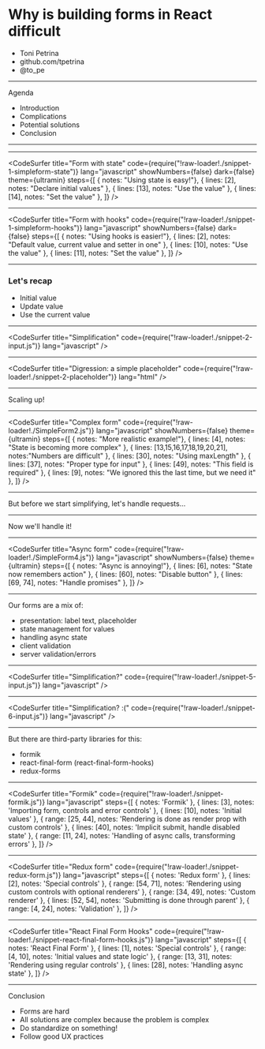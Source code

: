 
# Why is building forms in React difficult

- Toni Petrina
- github.com/tpetrina
- @to_pe

---

Agenda

- Introduction
- Complications
- Potential solutions
- Conclusion

---


<SimpleForm />

---

<CodeSurfer
  title="Form with state"
  code={require("!raw-loader!./snippet-1-simpleform-state")}
  lang="javascript"
  showNumbers={false}
  dark={false}
  theme={ultramin}
  steps={[
    { notes: "Using state is easy!"},
    { lines: [2], notes: "Declare initial values" },
    { lines: [13], notes: "Use the value" },
    { lines: [14], notes: "Set the value" },
  ]}
/>

---

<CodeSurfer
  title="Form with hooks"
  code={require("!raw-loader!./snippet-1-simpleform-hooks")}
  lang="javascript"
  showNumbers={false}
  dark={false}
  steps={[
    { notes: "Using hooks is easier!"},
    { lines: [2], notes: "Default value, current value and setter in one" },
    { lines: [10], notes: "Use the value" },
    { lines: [11], notes: "Set the value" },
  ]}
/>

---

### Let's recap

- Initial value
- Update value
- Use the current value

---

<CodeSurfer
  title="Simplification"
  code={require("!raw-loader!./snippet-2-input.js")}
  lang="javascript"
/>

---

<CodeSurfer
  title="Digression: a simple placeholder"
  code={require("!raw-loader!./snippet-2-placeholder")}
  lang="html"
/>

---

Scaling up!


<SimpleForm2 />

---

<CodeSurfer
  title="Complex form"
  code={require("!raw-loader!./SimpleForm2.js")}
  lang="javascript"
  showNumbers={false}
  theme={ultramin}
  steps={[
    { notes: "More realistic example!"},
    { lines: [4], notes: "State is becoming more complex" },
    { lines: [13,15,16,17,18,19,20,21], notes:"Numbers are difficult" },
    { lines: [30], notes: "Using maxLength" },
    { lines: [37], notes: "Proper type for input" },
    { lines: [49], notes: "This field is required" },
    { lines: [9], notes: "We ignored this the last time, but we need it" },
  ]}
/>

---

But before we start simplifying, let's handle requests...


<SimpleForm3 />

---

Now we'll handle it!


<SimpleForm4 />

---

<CodeSurfer
  title="Async form"
  code={require("!raw-loader!./SimpleForm4.js")}
  lang="javascript"
  showNumbers={false}
  theme={ultramin}
  steps={[
    { notes: "Async is annoying!"},
    { lines: [6], notes: "State now remembers action" },
    { lines: [60], notes: "Disable button" },
    { lines: [69, 74], notes: "Handle promises" },
  ]}
/>

---

Our forms are a mix of:

- presentation: label text, placeholder
- state management for values
- handling async state
- client validation
- server validation/errors

---

<CodeSurfer
  title="Simplification?"
  code={require("!raw-loader!./snippet-5-input.js")}
  lang="javascript"
/>

---

<CodeSurfer
  title="Simplification? :("
  code={require("!raw-loader!./snippet-6-input.js")}
  lang="javascript"
/>

---

But there are third-party libraries for this:

- formik
- react-final-form (react-final-form-hooks)
- redux-forms

---

<CodeSurfer
  title="Formik"
  code={require("!raw-loader!./snippet-formik.js")}
  lang="javascript"
  steps={[
    { notes: 'Formik' },
    { lines: [3], notes: 'Importing form, controls and error controls' },
    { lines: [10], notes: 'Initial values' },
    { range: [25, 44], notes: 'Rendering is done as render prop with custom controls' },
    { lines: [40], notes: 'Implicit submit, handle disabled state' },
    { range: [11, 24], notes: 'Handling of async calls, transforming errors' },
  ]}
/>


---

<CodeSurfer
  title="Redux form"
  code={require("!raw-loader!./snippet-redux-form.js")}
  lang="javascript"
  steps={[
    { notes: 'Redux form' },
    { lines: [2], notes: 'Special controls' },
    { range: [54, 71], notes: 'Rendering using custom controls with optional renderers' },
    { range: [34, 49], notes: 'Custom renderer' },
    { lines: [52, 54], notes: 'Submitting is done through parent' },
    { range: [4, 24], notes: 'Validation' },
  ]}
/>

---

<CodeSurfer
  title="React Final Form Hooks"
  code={require("!raw-loader!./snippet-react-final-form-hooks.js")}
  lang="javascript"
  steps={[
    { notes: 'React Final Form' },
    { lines: [1], notes: 'Special controls' },
    { range: [4, 10], notes: 'Initial values and state logic' },
    { range: [13, 31], notes: 'Rendering using regular controls' },
    { lines: [28], notes: 'Handling async state' },
  ]}
/>

---

Conclusion

- Forms are hard
- All solutions are complex because the problem is complex
- Do standardize on something!
- Follow good UX practices